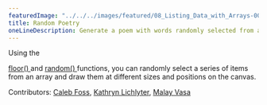 ---
featuredImage: "../../../images/featured/08_Listing_Data_with_Arrays-00_Random_Poetry-thumbnail.png"
title: Random Poetry
oneLineDescription: Generate a poem with words randomly selected from a bank.
---

Using the

<a href="https://p5js.org/reference/#/p5/floor" target="_blank">
  floor()
</a>
and
<a href="https://p5js.org/reference/#/p5/random" target="_blank">
  random()
</a>
functions, you can randomly select a series of items from an array and draw them
at different sizes and positions on the canvas.

Contributors: <a href="https://github.com/calebfoss" target="_blank">Caleb Foss</a>, <a href="https://github.com/katlich112358" target="_blank">Kathryn Lichlyter</a>, <a href="https://github.com/Malayvasa" target="_blank">Malay Vasa</a>
